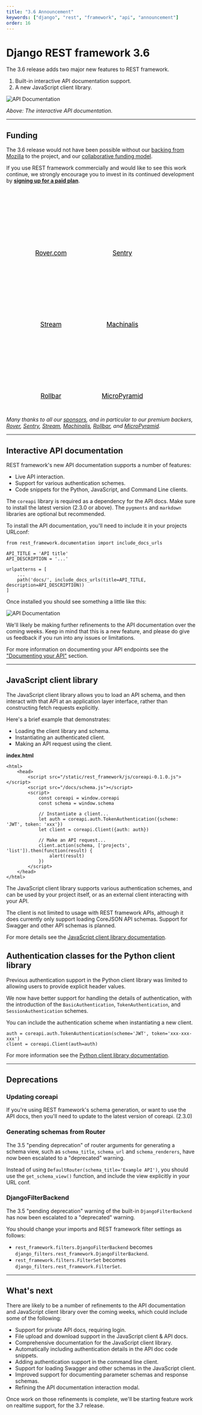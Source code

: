 ```yaml
---
title: "3.6 Announcement"
keywords: ["django", "rest", "framework", "api", "announcement"]
order: 16
---
```


<style>
.promo li a {
    float: left;
    width: 130px;
    height: 20px;
    text-align: center;
    margin: 10px 30px;
    padding: 150px 0 0 0;
    background-position: 0 50%;
    background-size: 130px auto;
    background-repeat: no-repeat;
    font-size: 120%;
    color: black;
}
.promo li {
    list-style: none;
}
</style>

# Django REST framework 3.6

The 3.6 release adds two major new features to REST framework.

1. Built-in interactive API documentation support.
2. A new JavaScript client&nbsp;library.

![API Documentation](/img/api-docs.gif)

*Above: The interactive API documentation.*

---

## Funding

The 3.6 release would not have been possible without our [backing from Mozilla](mozilla-grant.md) to the project, and our [collaborative funding&nbsp;model][funding].

If you use REST framework commercially and would like to see this work continue,
we strongly encourage you to invest in its continued development by
**[signing up for a paid&nbsp;plan][funding]**.

<ul class="premium-promo promo">
    <li><a href="https://www.rover.com/careers/" style="background-image: url(https://fund-rest-framework.s3.amazonaws.com/rover_130x130.png)">Rover.com</a></li>
    <li><a href="https://sentry.io/welcome/" style="background-image: url(https://fund-rest-framework.s3.amazonaws.com/sentry130.png)">Sentry</a></li>
    <li><a href="https://getstream.io/try-the-api/?utm_source=drf&utm_medium=banner&utm_campaign=drf" style="background-image: url(https://fund-rest-framework.s3.amazonaws.com/stream-130.png)">Stream</a></li>
    <li><a href="https://machinalis.com/" style="background-image: url(https://fund-rest-framework.s3.amazonaws.com/Machinalis130.png)">Machinalis</a></li>
    <li><a href="https://rollbar.com" style="background-image: url(https://fund-rest-framework.s3.amazonaws.com/rollbar.png)">Rollbar</a></li>
    <li><a href="https://micropyramid.com/django-rest-framework-development-services/" style="background-image: url(https://fund-rest-framework.s3.amazonaws.com/mp-text-logo.png)">MicroPyramid</a></li>
</ul>
<div style="clear: both; padding-bottom: 20px;"></div>

*Many thanks to all our [sponsors][sponsors], and in particular to our premium backers, [Rover](https://www.rover.com/careers/), [Sentry](https://sentry.io/welcome/), [Stream](https://getstream.io/?utm_source=drf&utm_medium=banner&utm_campaign=drf), [Machinalis](https://machinalis.com/), [Rollbar](https://rollbar.com), and [MicroPyramid](https://micropyramid.com/django-rest-framework-development-services/).*

---

## Interactive API documentation

REST framework's new API documentation supports a number of features:

* Live API interaction.
* Support for various authentication schemes.
* Code snippets for the Python, JavaScript, and Command Line clients.

The `coreapi` library is required as a dependency for the API docs. Make sure
to install the latest version (2.3.0 or above). The `pygments` and `markdown`
libraries are optional but recommended.

To install the API documentation, you'll need to include it in your projects URLconf:

    from rest_framework.documentation import include_docs_urls

    API_TITLE = 'API title'
    API_DESCRIPTION = '...'

    urlpatterns = [
        ...
        path('docs/', include_docs_urls(title=API_TITLE, description=API_DESCRIPTION))
    ]

Once installed you should see something a little like this:

![API Documentation](/img/api-docs.png)

We'll likely be making further refinements to the API documentation over the
coming weeks. Keep in mind that this is a new feature, and please do give
us feedback if you run into any issues or limitations.

For more information on documenting your API endpoints see the ["Documenting your API"][api-docs] section.

---

## JavaScript client library

The JavaScript client library allows you to load an API schema, and then interact
with that API at an application layer interface, rather than constructing fetch
requests explicitly.

Here's a brief example that demonstrates:

* Loading the client library and schema.
* Instantiating an authenticated client.
* Making an API request using the client.

**index.html**

    <html>
        <head>
            <script src="/static/rest_framework/js/coreapi-0.1.0.js"></script>
            <script src="/docs/schema.js"></script>
            <script>
                const coreapi = window.coreapi
                const schema = window.schema

                // Instantiate a client...
                let auth = coreapi.auth.TokenAuthentication({scheme: 'JWT', token: 'xxx'})
                let client = coreapi.Client({auth: auth})

                // Make an API request...
                client.action(schema, ['projects', 'list']).then(function(result) {
                    alert(result)
                })
            </script>
        </head>
    </html>

The JavaScript client library supports various authentication schemes, and can be
used by your project itself, or as an external client interacting with your API.

The client is not limited to usage with REST framework APIs, although it does
currently only support loading CoreJSON API schemas. Support for Swagger and
other API schemas is planned.

For more details see the [JavaScript client library documentation][js-docs].

## Authentication classes for the Python client library

Previous authentication support in the Python client library was limited to
allowing users to provide explicit header values.

We now have better support for handling the details of authentication, with
the introduction of the `BasicAuthentication`, `TokenAuthentication`, and
`SessionAuthentication` schemes.

You can include the authentication scheme when instantiating a new client.

    auth = coreapi.auth.TokenAuthentication(scheme='JWT', token='xxx-xxx-xxx')
    client = coreapi.Client(auth=auth)

For more information see the [Python client library documentation][py-docs].

---

## Deprecations

### Updating coreapi

If you're using REST framework's schema generation, or want to use the API docs,
then you'll need to update to the latest version of coreapi. (2.3.0)

### Generating schemas from Router

The 3.5 "pending deprecation" of router arguments for generating a schema view, such as `schema_title`, `schema_url` and `schema_renderers`, have now been escalated to a
"deprecated" warning.

Instead of using `DefaultRouter(schema_title='Example API')`, you should use the `get_schema_view()` function, and include the view explicitly in your URL conf.

### DjangoFilterBackend

The 3.5 "pending deprecation" warning of the built-in `DjangoFilterBackend` has now
been escalated to a "deprecated" warning.

You should change your imports and REST framework filter settings as follows:

* `rest_framework.filters.DjangoFilterBackend` becomes `django_filters.rest_framework.DjangoFilterBackend`.
* `rest_framework.filters.FilterSet` becomes `django_filters.rest_framework.FilterSet`.

---

## What's next

There are likely to be a number of refinements to the API documentation and
JavaScript client library over the coming weeks, which could include some of the following:

* Support for private API docs, requiring login.
* File upload and download support in the JavaScript client & API docs.
* Comprehensive documentation for the JavaScript client library.
* Automatically including authentication details in the API doc code snippets.
* Adding authentication support in the command line client.
* Support for loading Swagger and other schemas in the JavaScript client.
* Improved support for documenting parameter schemas and response schemas.
* Refining the API documentation interaction modal.

Once work on those refinements is complete, we'll be starting feature work
on realtime support, for the 3.7 release.

[sponsors]: https://fund.django-rest-framework.org/topics/funding/#our-sponsors
[funding]: funding.md
[api-docs]: ../topics/documenting-your-api.md
[js-docs]: https://github.com/encode/django-rest-framework/blob/3.14.0/docs/topics/api-clients.md#javascript-client-library
[py-docs]: https://github.com/encode/django-rest-framework/blob/3.14.0/docs/topics/api-clients.md#python-client-library
